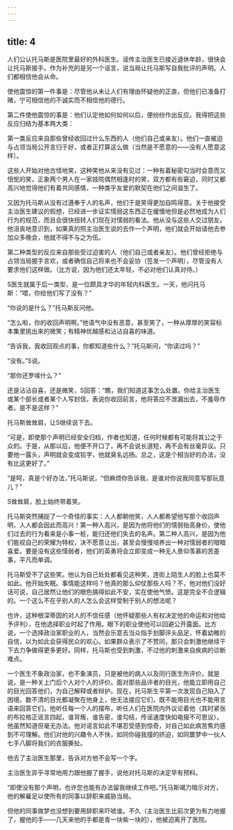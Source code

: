 ```yaml
---
---
---
```

title: 4
---



人们公认托马斯是医院里最好的外科医生。谣传主治医生已接近退休年龄，很快会让托马斯接手。作为补充的是另一个谣言，说当局让托马斯写自我批评的声明。人们都相信他会从命。

使他震惊的第一件事是：尽管他从未让人们有理由怀疑他的正直，但他们已准备打赌，宁可相信他的不诚实而不相信他的德行。

第二件使他震惊的事是：他们认定他如何如何以后，便纷纷作出反应。我得把这些反应归结为基本两大类：

第一类反应来自那些曾经收回过什么东西的人（他们自己或亲友）。他们一直被迫与占领当局公开言归于好，或者正打算这么做（当然是不愿意的——没有人愿意这样）。

这些人开始对他古怪地笑，这种笑他从来没有见过：一种有着秘密勾当时会意而又忸怩的笑，正象两个男人在一家妓院偶然相逢时的笑，双方都有些窘迫，同时又都高兴地觉得他们有着共同感情，一种类乎友爱的默契在他们之间滋生了。

又因为托马斯从没有过遵奉于人的名声，他们于是笑得更加自鸣得意。关于他接受主治医生建议的假想，已经进一步证实懦弱这东西正在缓慢地但是必然地成为人们行为的规范，而且会很快扭转人们现在对懦弱的看法。他从没与这些人交过朋友。他沮丧地意识到，如果真的照主治医生说的去作一个声明，他们就会开始请他去参加众多晚会，他就不得不与之为伍。

第二种类型的反应来自那些受过迫害的人（他们自己或者亲友）。他们曾经拒绝与占领当局握手言欢，或者确信自己将来也不会妥协（签发一个声明），尽管没有人要求他们这样做。（比方说，因为他们还太年轻，不必对他们认真对待。）

S医生就属于后一类型，是一位颇具才华的年轻内科医生。一天，他问托马斯：“喂，你给他们写了没有？”

“你说的是什么？”托马斯反问他。

“怎么啦，你的收回声明啊。”他语气中没有恶意，甚至笑了，一种从厚厚的笑容标本集里挑出来的微笑；有精神优越感和沾沾自喜的味道。

“告诉我，我收回观点的事，你都知道些什么？”托马斯问，“你读过吗？”

“没有。”S说。

“那你还罗嗦什么？”

还是沾沾自喜，还是微笑，S回答：“瞧，我们知道这事怎么处置。你给主治医生或某个部长或者某个人写封信，表说你收回前言，他将答应不泄漏出去，不羞辱作者。是不是这样？”

托马斯耸耸肩，让S继续说下去。

“可是，即使那个声明已经安全归档，作者也知道，任何时候都有可能将其公之于众的。于是，从那以后，他便不开口了，再不会说长道短，再不会有丝毫异议。只要他一露头，声明就会变成铅字，他就臭名远扬。总之，这是个相当好的办法，没有比这更好了。”

“是呵，真是个好办法，”托马斯说，“但麻烦你告诉我，是谁对你说我同意写那玩意儿？”

S耸耸肩，脸上始终带着笑。

托马斯突然捕捉了一个奇怪的事实：人人都朝他笑，人人都希望他写那个收回声明，人人都会因此而高兴！第一种人高兴，是因为他将他们的懦弱抬高身价，使他们过去的行为看来是小事一桩，能归还他们失去的名声。第二种人高兴，是因为他们能视自己的荣耀为特权，决不愿意让出，甚至会慢慢培养出一种对懦弱者的暗暗喜爱。要是没有这些懦弱者，他们的英勇将会立即变成一种无人景仰羡慕的苦差事，平凡而单调。

托马斯受不了这些笑。他认为自己处处都看见这种笑，连街上陌生人的脸上也莫不如此。他开始失眠。事情能这样吗？他真的那么仰仗那些人吗？不，他对他们没好话可说，自己居然让他们的眼色搞得如此不安，实在使他气愤。这是完全不合逻辑的。一个这么不在乎别人的人怎么会这样受制于别人的想法呢？

也许，这种根深蒂固的对人的不信任感（他怀疑那些人有权决定他的命运和对他给予评判），在他选择职业时起了作用。眼下的职业使他可以回避公开露面。比方说，一个选择政治家职业的人，当然会乐意去当众指手划脚评头品足，怀着幼稚的自信，以为如此会获得民众的欢心。如果群众表示了不赞同，那只会刺激他继续干下去力争做得更多更好。同样，托马斯也受到刺激，不过他的刺激来自疾病的诊断难点。

一个医生不象政治家，也不象演员，只是被他的病人以及同行医生所评价，就是说，是一种关上门后个人对个人的评价。面对那些品评者的目光，他能立即用自己的目光回答他们，为自己解释或者辩护。现在，托马斯生平第一次发现自己陷入了困境，数不清的目光都凝聚在他身上，他无法接应它们，既不能用目光也不能用言语来回答它们。他听任每一个人的摆布，听任人们在医院内外议论着他（其时紧张的布拉格正谣言四起，谁背叛，谁告密，谁勾结，传谣速度快如电报不可思议）。他虽然知道但毫无办法。他对谣言如此不堪忍受感到惊奇，对自己如此病苦焦灼感到不可理解。他们对他的兴趣令人不快，如同你碰我撞的挤迫，如同噩梦中一伙人七手八脚将我们的衣服撕扯。

他去了主治医生那里，告诉对方他不会写一个字。

主治医生异乎寻常地用力跟他握了握手，说他对托马斯的决定早有预料。

“即使没有那个声明，也许您也能有办法留我继续工作吧。”托马斯竭力暗示对方，他的解雇足以使所有的同事以辞职来威胁当局。

但他的同事做梦也没想到要用辞职来吓唬谁。不久（主治医生比前次更为有力地握了，握他的手——几天来他的手都是青一块紫一块的），他被迫离开了医院。
